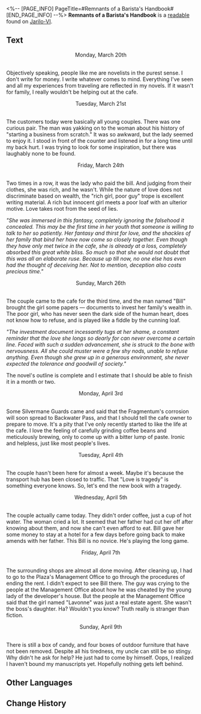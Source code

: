<%-- [PAGE_INFO]
PageTitle=#Remnants of a Barista's Handbook#
[END_PAGE_INFO] --%>
{{Readable Infobox
|id           = 002
|partIds      = 190102
|title        = 
|image        = Item Jarilo-VI Readable.png
|world        = Jarilo-VI
|parts        = 1
|author       = <!--to be added-->
|description  = A handwritten page from a secret book.
|part1        = Remnants of a Barista's Handbook
|source1      = {{cx|Source missing}}
|characters   = 
|factions     = 
}}
'''Remnants of a Barista's Handbook''' is a [[readable]] found on [[Jarilo-VI]].
<!--
==Location==
{{Map Embed|<map name>|<marker id>}}
-->
==Text==
<div align="center">Monday, March 20th</div><br />Objectively speaking, people like me are novelists in the purest sense. I don't write for money. I write whatever comes to mind. Everything I've seen and all my experiences from traveling are reflected in my novels. If it wasn't for family, I really wouldn't be helping out at the cafe.

<div align="center">Tuesday, March 21st</div><br />The customers today were basically all young couples. There was one curious pair. The man was yakking on to the woman about his history of "starting a business from scratch." It was so awkward, but the lady seemed to enjoy it. I stood in front of the counter and listened in for a long time until my back hurt. I was trying to look for some inspiration, but there was laughably none to be found.

<div align="center">Friday, March 24th</div><br />Two times in a row, it was the lady who paid the bill. And judging from their clothes, she was rich, and he wasn't. While the nature of love does not discriminate based on wealth, the "rich girl, poor guy" trope is excellent writing material. A rich but innocent girl meets a poor loaf with an ulterior motive. Love takes root from the seed of lies.

''"She was immersed in this fantasy, completely ignoring the falsehood it concealed. This may be the first time in her youth that someone is willing to talk to her so patiently. Her fantasy and thirst for love, and the shackles of her family that bind her have now come so closely together. Even though they have only met twice in the cafe, she is already at a loss, completely absorbed this great white bliss. So much so that she would not doubt that this was all an elaborate ruse. Because up till now, no one else has even had the thought of deceiving her. Not to mention, deception also costs precious time."''

<div align="center">Sunday, March 26th</div><br />The couple came to the cafe for the third time, and the man named "Bill" brought the girl some papers &mdash; documents to invest her family's wealth in. The poor girl, who has never seen the dark side of the human heart, does not know how to refuse, and is played like a fiddle by the cunning loaf.

''"The investment document incessantly tugs at her shame, a constant reminder that the love she longs so dearly for can never overcome a certain line. Faced with such a sudden advancement, she is struck to the bone with nervousness. All she could muster were a few shy nods, unable to refuse anything. Even though she grew up in a generous environment, she never expected the tolerance and goodwill of society."''

The novel's outline is complete and I estimate that I should be able to finish it in a month or two.

<div align="center">Monday, April 3rd</div><br />Some Silvermane Guards came and said that the Fragmentum's corrosion will soon spread to Backwater Pass, and that I should tell the cafe owner to prepare to move. It's a pity that I've only recently started to like the life at the cafe. I love the feeling of carefully grinding coffee beans and meticulously brewing, only to come up with a bitter lump of paste. Ironic and helpless, just like most people's lives.

<div align="center">Tuesday, April 4th</div><br />The couple hasn't been here for almost a week. Maybe it's because the transport hub has been closed to traffic. That "Love is tragedy" is something everyone knows. So, let's end the new book with a tragedy.

<div align="center">Wednesday, April 5th</div><br />The couple actually came today. They didn't order coffee, just a cup of hot water. The woman cried a lot. It seemed that her father had cut her off after knowing about them, and now she can't even afford to eat. Bill gave her some money to stay at a hotel for a few days before going back to make amends with her father. This Bill is no novice. He's playing the long game.

<div align="center">Friday, April 7th</div><br />The surrounding shops are almost all done moving. After cleaning up, I had to go to the Plaza's Management Office to go through the procedures of ending the rent. I didn't expect to see Bill there. The guy was crying to the people at the Management Office about how he was cheated by the young lady of the developer's house. But the people at the Management Office said that the girl named "Lavonne" was just a real estate agent. She wasn't the boss's daughter. Ha? Wouldn't you know? Truth really is stranger than fiction.

<div align="center">Sunday, April 9th</div><br />There is still a box of candy, and four boxes of outdoor furniture that have not been removed. Despite all his tiredness, my uncle can still be so stingy. Why didn't he ask for help? He just had to come by himself. Oops, I realized I haven't bound my manuscripts yet. Hopefully nothing gets left behind.

<!--
==Trivia==
* 
-->
==Other Languages==
{{Other Languages
|en   = Remnants of a Barista's Handbook
|zhs  = 咖啡师的手账残页
|zht  = 咖啡師的手帳殘頁
|ja   = バリスタの手帳の破れたページ
|ko   = 바리스타 다이어리의 찢어진 페이지
|es   = Páginas del cuaderno del barista
|fr   = Vestiges du manuel d'un barista
|ru   = Обрывки дневника бариста
|th   = เศษหน้ากระดาษจากสมุดบันทึกของบาริสต้า
|vi   = Mảnh Sổ Tay Của Nhân Viên Pha Chế
|de   = Notizbuchseiten eines Barista
|id   = Sisa Halaman Buku Pegangan Barista
|pt   = Vestígios do Manual de Um Barista
}}

==Change History==
{{Change History|1.0}}